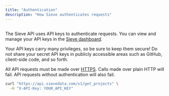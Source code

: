 ```yaml
---
title: "Authentication"
description: "How Sieve authenticates requests"
---
```


## <Heading hidden>Authentication</Heading>

The Sieve API uses API keys to authenticate requests. You can view and manage your API keys in the [Sieve dashboard](https://app.sievedata.com/).

Your API keys carry many privileges, so be sure to keep them secure! Do not share your secret API keys in publicly accessible areas such as GitHub, client-side code, and so forth.

All API requests must be made over [HTTPS](http://en.wikipedia.org/wiki/HTTP_Secure). Calls made over plain HTTP will fail. API requests without authentication will also fail.

```bash
curl "https://api.sievedata.com/v1/get_projects" \
  -H "X-API-Key: YOUR_API_KEY"
```
